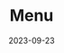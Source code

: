 ---
title: Menu
image: ./images/menu.jpg # place in images folder, in same directory
imageAttribution: https://www.vecteezy.com/free-vector/drawing # if attribution needed, put link to source
date: 2023-09-23 # Date written, OR date edited
category: Menu
trending: true #leave trending, topPick, and popular as false. The maintainers typically decide this :)
topPick: false
popular: false
---